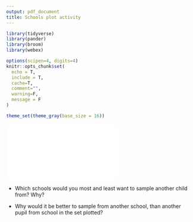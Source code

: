 ```yaml
---
output: pdf_document
title: Schools plot activity
---
```


```r
library(tidyverse)
library(pander)
library(broom)
library(webex)

options(scipen=4, digits=4)
knitr::opts_chunk$set(
  echo = T,
  include = T, 
  cache=T,
  comment="",
  warning=F,
  message = F
)

theme_set(theme_gray(base_size = 16))
```





![](../images/repeated-measures-schools-plot.pdf)


- Which schools would you most and least want to sample another child from? Why?

- Why would it be better to sample from another school, than another pupil from school in the set plotted?








